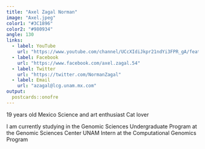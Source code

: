 ```yaml
---
title: "Axel Zagal Norman"
image: "Axel.jpeg"
color1: "#3C1896"
color2: "#980934"
angle: 130
links:
  - label: YouTube
    url: "https://www.youtube.com/channel/UCcXIdiJkpr21ndYi3FPR_gA/featured"
  - label: Facebook
    url: "https://www.facebook.com/axel.zagal.54"
  - label: Twitter
    url: "https://twitter.com/NormanZagal"
  - label: Email
    url: "azagal@lcg.unam.mx.com"
output:
  postcards::onofre
---
```

19 years old
Mexico
Science and art enthusiast
Cat lover

I am currently studying in the Genomic Sciences Undergraduate Program at the 
Genomic Sciences Center UNAM
Intern at the Computational Genomics Program 
